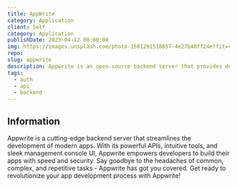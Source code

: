 ```yaml
---
title: AppWrite
category: Application
client: Self
category: Application
publishDate: 2023-04-12 00:00:00
img: https://images.unsplash.com/photo-1581291518857-4e27b48ff24e?fit=crop&w=1400&h=700&q=75
repo:
slug: appwrite
description: Appwrite is an open-source backend server that provides developers with core APIs to build applications. It is self-hosted and can run on any operating system. Appwrite aims to simplify backend development for developers.
tags:
  - auth
  - api
  - backend
---
```


## Information

Appwrite is a cutting-edge backend server that streamlines the development of modern apps.
With its powerful APIs, intuitive tools, and sleek management console UI, Appwrite empowers developers to build their apps with speed and security.
Say goodbye to the headaches of common, complex, and repetitive tasks - Appwrite has got you covered.
Get ready to revolutionize your app development process with Appwrite!